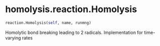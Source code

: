 # homolysis.reaction.Homolysis { #homolysis.reaction.Homolysis }

```python
reaction.Homolysis(self, name, runmng)
```

Homolytic bond breaking leading to 2 radicals.
Implementation for time-varying rates